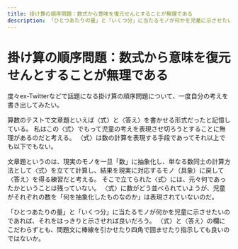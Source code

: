 ```yaml
---
title: 掛け算の順序問題：数式から意味を復元せんとすることが無理である
description: 「ひとつあたりの量」と「いくつ分」に当たるモノが何かを児童に示させたいのであれば、それをはっきりと示させれば良いだろう。
---
```

# 掛け算の順序問題：数式から意味を復元せんとすることが無理である
度々ex-Twitterなどで話題になる掛け算の順序問題について、一度自分の考えを書き出してみたい。

算数のテストで文章題といえば〈式〉と〈答え〉を書かせる形式だったと記憶している。
私はこの〈式〉でもって児童の考えを表現させ切ろうとすることに無理があるのだと考える。
〈式〉は数の計算を表現する手段であってそれ以上でも以下でもない。

文章題というのは、現実のモノを一旦「数」に抽象化し、単なる数同士の計算方法として〈式〉を立てて計算し、結果を現実に対応するモノ（具象）に戻して〈答え〉を得る練習だと考える。
そこで立てられた〈式〉には、元々何であったかということは残っていない。
〈式〉に数がどう並べられていようが、児童がそれぞれの数を「何を抽象化したものなのか」は表現されていないのだ。

「ひとつあたりの量」と「いくつ分」に当たるモノが何かを児童に示させたいのであれば、それをはっきりと示させれば良いだろう。
〈式〉と〈答え〉の欄にこだわらずとも、問題文に棒線を引かせたり四角で囲ませたり指示しても良いのではないか。
